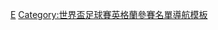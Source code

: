 {{国家队
 | name      = 2002年世界杯足球赛英格兰参赛名单
 | bg        = white
 | fg        = #CF081F
 | bordercolor = #0B0B3F
 | country   = 英格兰
 | flag      = England
 | comp link = 2002年世界杯足球赛
 | comp      = 2002年世界杯足球赛
 | p1        = [[大卫·西曼|-{zh-hans:西曼;zh-hk:施文;zh-tw:西曼;}-]]
 | p2        = [[丹尼·米斯|-{zh-hans:米尔斯;zh-hk:米斯;zh-tw:米爾斯;}-]]
 | p3        = [[艾殊利·高爾|-{zh-hans:阿什利·科尔;zh-hk:艾殊利·高爾;zh-tw:阿什利·科爾;}-]]
 | p4        = [[杜利瓦·辛克萊|-{zh-hans:杜利瓦·辛克萊;zh-hk:杜利華·冼佳亞;zh-tw:杜利瓦·辛克萊;}-]]
 | p5        = [[里奧·費迪南|-{zh-hans:里奥·费迪南德;zh-hk:里奧·費迪南;zh-tw:里奧·費迪南德;}-]]
 | p6        = [[索尔·坎贝尔|-{zh-hans:索尔·坎贝尔;zh-hk:蘇·金寶;zh-tw:索爾·坎貝爾;}-]]
 | p7        = [[大卫·贝克汉姆|-{zh-hans:贝克汉姆;zh-hk:碧咸;zh-tw:貝克漢;}-]] [[File:Captain sports.svg|12px]]
 | p8        = [[保羅·史高斯|-{zh-hans:斯科尔斯;zh-hk:史高斯;zh-tw:史科爾斯;}-]]
 | p9        = [[罗比·福勒|-{zh-hans:福勒;zh-hk:科拿;zh-tw:福勒;}-]]
 | p10       = [[迈克尔·欧文|-{zh-hans:欧文;zh-hk:奧雲;zh-tw:歐文;}-]]
 | p11       = [[埃米尔·赫斯基|-{zh-hans:赫斯基;zh-hk:希斯基;zh-tw:赫斯基;}-]]
 | p12       = [[韦斯·布朗|布朗]]
 | p13       = [[尼祖·馬田|-{zh-hans:马丁;zh-hk:馬田;zh-tw:馬丁;}-]]
 | p14       = [[韦恩·布里奇|-{zh-hans:布里奇;zh-hk:布歷治;zh-tw:布里奇;}-]]
 | p15       = [[马丁·基翁|-{zh-hans:基翁;zh-hk:基昂;zh-tw:基翁;}-]]
 | p16       = [[盖雷斯·索斯盖特|-{zh-hans:索斯盖特;zh-hk:修夫基;zh-tw:索斯蓋特;}-]]
 | p17       = [[泰迪·舒寧咸|-{zh-hans:谢林汉姆;zh-hk:舒寧咸;zh-tw:謝林漢姆;}-]]
 | p18       = [[欧文·哈格里夫斯|-{zh-hans:哈格里夫斯;zh-hk:夏格維斯;zh-tw:哈格里夫斯;}-]]
 | p19       = [[祖·高爾|-{zh-hans:乔·科尔;zh-hk:祖·高爾;zh-tw:喬·科爾;}-]]
 | p20       = [[達里烏斯·瓦塞爾|-{zh-hans:瓦塞尔;zh-hk:華素爾;zh-tw:瓦塞爾;}-]]
 | p21       = [[尼基·巴特|-{zh-hans:巴特;zh-hk:畢特;zh-tw:巴特;}-]]
 | p22       = [[大卫·詹姆斯|-{zh-hans:詹姆斯;zh-hk:占士;zh-tw:詹姆斯;}-]]
 | p23       = [[基隆·代尔|-{zh-hans:代尔;zh-hk:戴亞;zh-tw:代爾;}-]]
 | coach     = [[斯文·約蘭·艾歷臣|-{zh-hans:埃里克松;zh-hk:艾歷臣;zh-tw:埃里克松;}- ]]
}}<noinclude>
[[Category:2002年世界杯足球赛参赛名单模板|E]]
[[Category:世界盃足球賽英格蘭參賽名單導航模板]]
</noinclude>